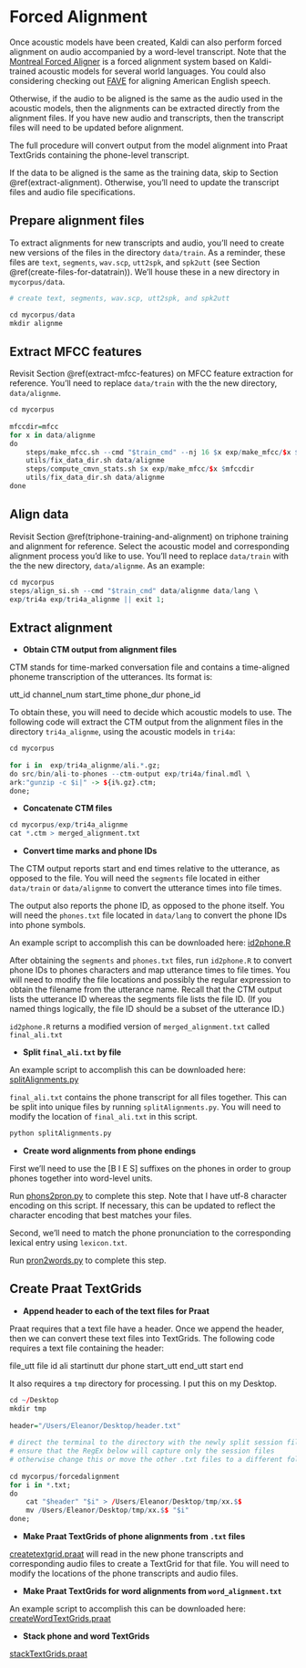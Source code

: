 # Forced Alignment

Once acoustic models have been created, Kaldi can also perform forced alignment on audio accompanied by a word-level transcript. Note that the [Montreal Forced Aligner](https://montreal-forced-aligner.readthedocs.io/en/latest/){target="_blank"} is a forced alignment system based on Kaldi-trained acoustic models for several world languages. You could also considering checking out [FAVE](https://github.com/JoFrhwld/FAVE/wiki/FAVE-align){target="_blank"} for aligning American English speech.


Otherwise, if the audio to be aligned is the same as the audio used in the acoustic models, then the alignments can be extracted directly from the alignment files. If you have new audio and transcripts, then the transcript files will need to be updated before alignment.
        
The full procedure will convert output from the model alignment into Praat TextGrids containing the phone-level transcript.

If the data to be aligned is the same as the training data, skip to Section \@ref(extract-alignment). Otherwise, you'll need to update the transcript files and audio file specifications.
            
## Prepare alignment files

To extract alignments for new transcripts and audio, you'll need to create new versions of the files in the directory `data/train`. As a reminder, these files are `text`, `segments`, `wav.scp`, `utt2spk`, and `spk2utt` (see Section \@ref(create-files-for-datatrain)). We'll house these in a new directory in `mycorpus/data`.
            
```r
# create text, segments, wav.scp, utt2spk, and spk2utt

cd mycorpus/data
mkdir alignme         
```
            
## Extract MFCC features
            
Revisit Section \@ref(extract-mfcc-features) on MFCC feature extraction for reference. You'll need to replace `data/train` with the the new directory, `data/alignme`.
            
```r
cd mycorpus
                    
mfccdir=mfcc
for x in data/alignme
do
	steps/make_mfcc.sh --cmd "$train_cmd" --nj 16 $x exp/make_mfcc/$x $mfccdir
	utils/fix_data_dir.sh data/alignme
	steps/compute_cmvn_stats.sh $x exp/make_mfcc/$x $mfccdir
	utils/fix_data_dir.sh data/alignme
done
```
            
## Align data
            
Revisit Section \@ref(triphone-training-and-alignment) on triphone training and alignment for reference. Select the acoustic model and corresponding alignment process you'd like to use. You'll need to replace `data/train` with the the new directory, `data/alignme`. As an example:
            
```r
cd mycorpus
steps/align_si.sh --cmd "$train_cmd" data/alignme data/lang \
exp/tri4a exp/tri4a_alignme || exit 1;
```
                  
## Extract alignment

* **Obtain CTM output from alignment files**

CTM stands for time-marked conversation file and contains a time-aligned phoneme transcription of the utterances. Its format is:

<div id="textfile">
utt_id	channel_num	start_time	phone_dur	phone_id
</div>
            
To obtain these, you will need to decide which acoustic models to use. The following code will extract the CTM output from the alignment files in the directory `tri4a_alignme`, using the acoustic models in `tri4a`:

```r
cd mycorpus
                    
for i in  exp/tri4a_alignme/ali.*.gz;
do src/bin/ali-to-phones --ctm-output exp/tri4a/final.mdl \
ark:"gunzip -c $i|" -> ${i%.gz}.ctm;
done;
```
            
* **Concatenate CTM files**

```r
cd mycorpus/exp/tri4a_alignme
cat *.ctm > merged_alignment.txt
```
            
* **Convert time marks and phone IDs**
            
The CTM output reports start and end times relative to the utterance, as opposed to the file. You will need the `segments` file located in either `data/train` or `data/alignme` to convert the utterance times into file times.
            
The output also reports the phone ID, as opposed to the phone itself. You will need the `phones.txt` file located in `data/lang` to convert the phone IDs into phone symbols.
            
An example script to accomplish this can be downloaded here: [id2phone.R](https://www.eleanorchodroff.com/tutorial/kaldi/scripts/id2phone.R){target="_blank"}
            
After obtaining the `segments` and `phones.txt` files, run `id2phone.R` to convert phone IDs to phones characters and map utterance times to file times. You will need to modify the file locations and possibly the regular expression to obtain the filename from the utterance name. Recall that the CTM output lists the utterance ID whereas the segments file lists the file ID. (If you named things logically, the file ID should be a subset of the utterance ID.)
            
`id2phone.R` returns a modified version of `merged_alignment.txt` called `final_ali.txt`
            
* **Split `final_ali.txt` by file**
            
An example script to accomplish this can be downloaded here: [splitAlignments.py](https://www.eleanorchodroff.com/tutorial/kaldi/scripts/splitAlignments.py){target="_blank"}
            
`final_ali.txt` contains the phone transcript for all files together. This can be split into unique files by running `splitAlignments.py`. You will need to modify the location of `final_ali.txt` in this script.
            
```r
python splitAlignments.py
```
            
* **Create word alignments from phone endings**
            
First we'll need to use the [B I E S] suffixes on the phones in order to group phones together into word-level units.

Run [phons2pron.py](https://www.eleanorchodroff.com/tutorial/kaldi/scripts/phons2pron.py){target="_blank"} to complete this step. Note that I have utf-8 character encoding on this script. If necessary, this can be updated to reflect the character encoding that best matches your files.

Second, we'll need to match the phone pronunciation to the corresponding lexical entry using `lexicon.txt`.

Run [pron2words.py](https://www.eleanorchodroff.com/tutorial/kaldi/scripts/pron2words.py){target="_blank"} to complete this step.
            
## Create Praat TextGrids

* **Append header to each of the text files for Praat**
            
Praat requires that a text file have a header. Once we append the header, then we can convert these text files into TextGrids. The following code requires a text file containing the header:

<div id="textfile">
file_utt	file	id	ali	startinutt	dur	phone	start_utt	end_utt	start	end
</div>

It also requires a `tmp` directory for processing. I put this on my Desktop.

```r
cd ~/Desktop
mkdir tmp
                
header="/Users/Eleanor/Desktop/header.txt"
                
# direct the terminal to the directory with the newly split session files
# ensure that the RegEx below will capture only the session files
# otherwise change this or move the other .txt files to a different folder
                
cd mycorpus/forcedalignment
for i in *.txt;
do
	cat "$header" "$i" > /Users/Eleanor/Desktop/tmp/xx.$$
	mv /Users/Eleanor/Desktop/tmp/xx.$$ "$i"
done;
```

* **Make Praat TextGrids of phone alignments from `.txt` files**
            
[createtextgrid.praat](https://www.eleanorchodroff.com/tutorial/kaldi/scripts/createtextgrid.praat){target="_blank"} will read in the new phone transcripts and corresponding audio files to create a TextGrid for that file. You will need to modify the locations of the phone transcripts and audio files.
            
* **Make Praat TextGrids for word alignments from `word_alignment.txt`**

An example script to accomplish this can be downloaded here: [createWordTextGrids.praat](https://www.eleanorchodroff.com/tutorial/kaldi/scripts/createWordTextGrids.praat){target="_blank"}
            
* **Stack phone and word TextGrids**

[stackTextGrids.praat](https://www.eleanorchodroff.com/tutorial/kaldi/scripts/stackTextGrids.praat){target="_blank"}


